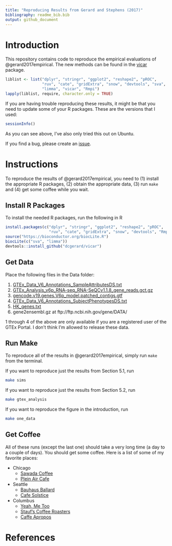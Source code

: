 ```yaml
---
title: "Reproducing Results from Gerard and Stephens (2017)"
bibliography: readme_bib.bib
output: github_document
---
```


# Introduction

This repository contains code to reproduce the empirical evaluations
of @gerard2017empirical. The new methods can be found in the
[vicar](https://github.com/dcgerard/vicar) package.

```r
liblist <- list("dplyr", "stringr", "ggplot2", "reshape2", "pROC",
                "ruv", "cate", "gridExtra", "snow", "devtools", "sva",
                "limma", "vicar", "Rmpi")
lapply(liblist, require, character.only = TRUE)
```

If you are having trouble reproducing these results, it might be that you need to update some of your R packages. These are the versions that I used:

```r
sessionInfo()
```

As you can see above, I've also only tried this out on Ubuntu.

If you find a bug, please create an
[issue](https://github.com/dcgerard/ruvb_sims/issues).

# Instructions

To reproduce the results of @gerard2017empirical, you need to (1)
install the appropriate R packages, (2) obtain the appropriate data,
(3) run `make` and (4) get some coffee while you wait.

## Install R Packages

To install the needed R packages, run the following in R

``` r
install.packages(c("dplyr", "stringr", "ggplot2", "reshape2", "pROC",
                   "ruv", "cate", "gridExtra", "snow", "devtools", "Rmpi"))
source("https://bioconductor.org/biocLite.R")
biocLite(c("sva", "limma"))
devtools::install_github("dcgerard/vicar")
```


## Get Data

Place the following files in the Data folder:

1. [GTEx_Data_V6_Annotations_SampleAttributesDS.txt](http://www.gtexportal.org/home/datasets#filesetFilesDiv21)
2. [GTEx_Analysis_v6p_RNA-seq_RNA-SeQCv1.1.8_gene_reads.gct.gz](http://www.gtexportal.org/home/datasets#filesetFilesDiv11)
3. [gencode.v19.genes.V6p_model.patched_contigs.gtf](http://www.gtexportal.org/home/datasets#filesetFilesDiv14)
4. [GTEx_Data_V6_Annotations_SubjectPhenotypesDS.txt](http://www.gtexportal.org/home/datasets#datasetDiv2)
5. [HK_genes.txt](http://www.tau.ac.il/~elieis/HKG/HK_genes.txt)
6. gene2ensembl.gz at ftp://ftp.ncbi.nih.gov/gene/DATA/

1 through 4 of the above are only available if you are a registered
user of the GTEx Portal. I don't think I'm allowed to release these
data.

## Run Make

To reproduce all of the results in @gerard2017empirical, simply run
`make` from the terminal.

If you want to reproduce just the results from Section 5.1, run
``` bash
make sims
```

If you want to reproduce just the results from Section 5.2, run
``` bash
make gtex_analysis
```

If you want to reproduce the figure in the introduction, run
``` bash
make one_data
```

## Get Coffee

All of these runs (except the last one) should take a very long time
(a day to a couple of days). You should get some coffee. Here is a list of some of my favorite places:

* Chicago
    - [Sawada Coffee](https://www.yelp.com/biz/sawada-coffee-chicago)
    - [Plein Air Cafe](https://www.yelp.com/biz/plein-air-cafe-and-eatery-chicago-2)
* Seattle
    - [Bauhaus Ballard](https://www.yelp.com/biz/bauhaus-ballard-seattle)
    - [Cafe Solstice](https://www.yelp.com/biz/cafe-solstice-seattle)
* Columbus
    - [Yeah, Me Too](https://www.yelp.com/biz/yeah-me-too-columbus)
    - [Stauf's Coffee Roasters](https://www.yelp.com/biz/staufs-coffee-roasters-columbus-2)
    - [Caffe Apropos](https://www.yelp.com/biz/caff%C3%A9-apropos-columbus-2)

# References
